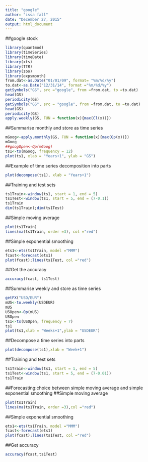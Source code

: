 ---
title: "google"
author: "issa fall"
date: "December 27, 2015"
output: html_document
---
##google stock
```{r,echo=TRUE}
library(quantmod)
library(timeSeries)
library(timeDate)
library(xts)
library(TTR)
library(zoo)
library(expsmooth)
from.dat<-as.Date("01/01/09", format= "%m/%d/%y")
to.dat<-as.Date("12/31/14", format ="%m/%d/%y")
getSymbols("GS", src ="google", from =from.dat, to =to.dat)
head(GS)
periodicity(GS)
getSymbols("GS", src = "google", from =from.dat, to =to.dat)
head(GS)
periodicity(GS)
apply.weekly(GS, FUN = function(x){max(Cl(x))})
```
##Summarise monthly and store as time series
```{r,echo=TRUE}
mGoog<-apply.monthly(GS, FUN = function(x){max(Op(x))})
mGoog
##googOpen<-Op(mGoog)
ts1<-ts(mGoog, frequency = 12)
plot(ts1, xlab = "Years+1", ylab = "GS")
```

##Example of time series decomposition into parts
```{r,echo=TRUE}
plot(decompose(ts1), xlab = "Years+1")
```


##Training and test sets
```{r,echo=TRUE}
ts1Train<-window(ts1, start = 1, end = 5)
ts1Test<-window(ts1, start = 5, end = (7-0.1))
ts1Train
dim(ts1Train);dim(ts1Test)
```
##Simple moving average
```{r,echo=TRUE}
plot(ts1Train)
lines(ma(ts1Train, order =3), col ="red")
```


##Simple exponential smoothing
```{r,echo=TRUE}
ets1<-ets(ts1Train, model ="MMM")
fcast<-forecast(ets1)
plot(fcast);lines(ts1Test, col ="red")
```


##Get the accuracy
```{r,echo=TRUE}
accuracy(fcast, ts1Test)
```

##Summarise weekly and store as time series
```{r,echo=TRUE}
getFX("USD/EUR")
mUS<-to.weekly(USDEUR)
mUS
USOpen<-Op(mUS)
USOpen
ts1<-ts(USOpen, frequency = 7)
ts1
plot(ts1,xlab = "Weeks+1",ylab = "USDEUR")
```


##Decompose a time series into parts
```{r,echo=TRUE}
plot(decompose(ts1),xlab = "Week+1")
```


##Training and test sets
```{r,echo=TRUE}
ts1Train<-window(ts1, start = 1, end = 5)
ts1Test<-window(ts1, start = 5, end = (7-0.01))
ts1Train
```
##Forecasting:choice between simple moving average and simple exponential smoothing
##Simple moving average
```{r,echo=TRUE}

plot(ts1Train)
lines(ma(ts1Train, order =3),col ="red")
```
##Simple exponential smoothing
```{r,echo=TRUE}
ets1<-ets(ts1Train, model ="MMM")
fcast<-forecast(ets1)
plot(fcast);lines(ts1Test, col ="red")
```


##Get accuracy
```{r,echo=TRUE}
accuracy(fcast,ts1Test)
```




